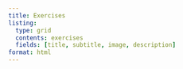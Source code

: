 ```yaml
---
title: Exercises
listing:
  type: grid
  contents: exercises
  fields: [title, subtitle, image, description]
format: html
---
```

